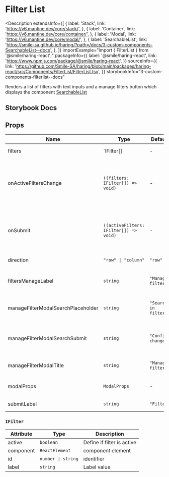 # Filter List

<Description
  extendsInfo={[
    {
      label: 'Stack',
      link: 'https://v6.mantine.dev/core/stack/',
    },
    {
      label: 'Container',
      link: 'https://v6.mantine.dev/core/container/',
    },
    {
      label: 'Modal',
      link: 'https://v6.mantine.dev/core/modal/',
    },
    {
      label: 'SearchableList',
      link: 'https://smile-sa.github.io/haring/?path=/docs/3-custom-components-SearchableList--docs',
    },
  ]}
  importExample="import { FilterList } from '@smile/haring-react';"
  packageInfo={{
    label: '@smile/haring-react',
    link: 'https://www.npmjs.com/package/@smile/haring-react',
  }}
  sourceInfo={{
    link: 'https://github.com/Smile-SA/haring/blob/main/packages/haring-react/src/Components/FilterList/FilterList.tsx',
  }}
  storybookInfo="3-custom-components-filterlist--docs"
>
  Renders a list of filters with text inputs and a manage filters button which
  displays the component
  [SearchableList](../components/searchable-checkbox-list)
</Description>

## Storybook Docs

<StorybookEmbed storyId="3-custom-components-filterlist--docs" height="1600" />

## Props

| Name                               | Type                                   | Default               | Description                                                           |
| ---------------------------------- | -------------------------------------- | --------------------- | --------------------------------------------------------------------- |
| filters <Required/>                | `IFilter[]                             | -                     | Array of filters                                                      |
| onActiveFiltersChange              | `((filters: IFilter[]) => void)`       | -                     | Callback function called when the `confirm change` button is clicked. |
| onSubmit                           | `((activeFilters: IFilter[]) => void)` | -                     | Callback function called when the `submit` button is clicked.         |
| direction                          | `"row" \| "column"`                    | `"row"`               | Display orientation                                                   |
| filtersManageLabel                 | `string`                               | `"Manage filters"`    | Label of filters manage button                                        |
| manageFilterModalSearchPlaceholder | `string`                               | `"Search in filters"` | Placeholder of filter modal search                                    |
| manageFilterModalSearchSubmit      | `string`                               | `"Confirm changes"`   | Label of confirm change button in modal                               |
| manageFilterModalTitle             | `string`                               | `"Manage filters"`    | Title of manage filter modal                                          |
| modalProps                         | `ModalProps`                           | -                     | Props of [Modal](https://v6.mantine.dev/core/modal/) component        |
| submitLabel                        | `string`                               | `"Filter"`            | Submit button label                                                   |

### `IFilter`

| Attribute         | Type               | Description                |
| ----------------- | ------------------ | -------------------------- |
| active            | `boolean`          | Define if filter is active |
| component         | `ReactElement`     | component element          |
| id <required/>    | `number \| string` | identifier                 |
| label <required/> | `string`           | Label value                |

